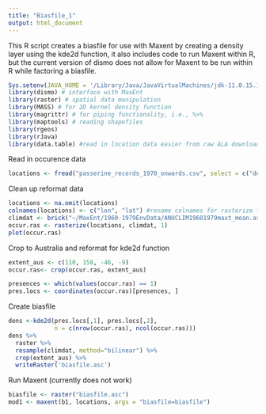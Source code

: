 ```yaml
---
title: "Biasfile_1"
output: html_document
---
```


This R script creates a biasfile for use with Maxent by creating a density layer using the kde2d function, it also includes code to run Maxent within R, but the current version of dismo does not allow for Maxent to be run within R while factoring a biasfile.   

```r
Sys.setenv(JAVA_HOME = '/Library/Java/JavaVirtualMachines/jdk-11.0.15.1.jdk/Contents/Home')
library(dismo) # interface with MaxEnt
library(raster) # spatial data manipulation
library(MASS) # for 2D kernel density function
library(magrittr) # for piping functionality, i.e., %>%
library(maptools) # reading shapefiles
library(rgeos)
library(rJava)
library(data.table) #read in location data easier from raw ALA downloads
```
  
Read in occurence data
```r
locations <- fread("passerine_records_1970_onwards.csv", select = c("decimalLongitude", "decimalLatitude"))
```

Clean up reformat data
```r
locations <- na.omit(locations)
colnames(locations) <- c("lon", "lat") #rename colnames for rasterize function 
climdat <- brick("~/MaxEnt/1960-1979EnvData/ANUCLIM19601979maxt_mean.asc") #use arbitrary climate data file as a template for rasterize
occur.ras <- rasterize(locations, climdat, 1) 
plot(occur.ras)
```

Crop to Australia and reformat for kde2d function 
```r
extent_aus <- c(110, 158, -46, -9)
occur.ras<- crop(occur.ras, extent_aus)

presences <- which(values(occur.ras) == 1) 
pres.locs <- coordinates(occur.ras)[presences, ]
```

Create biasfile
```r

dens <-kde2d(pres.locs[,1], pres.locs[,2],
             n = c(nrow(occur.ras), ncol(occur.ras)))
dens %>%
  raster %>%
  resample(climdat, method="bilinear") %>% 
  crop(extent_aus) %>%
  writeRaster('biasfile.asc')

```

Run Maxent (currently does not work)
```r
biasfile <- raster("biasfile.asc")
mod1 <- maxent(b1, locations, args = "biasfile=biasfile")
```

